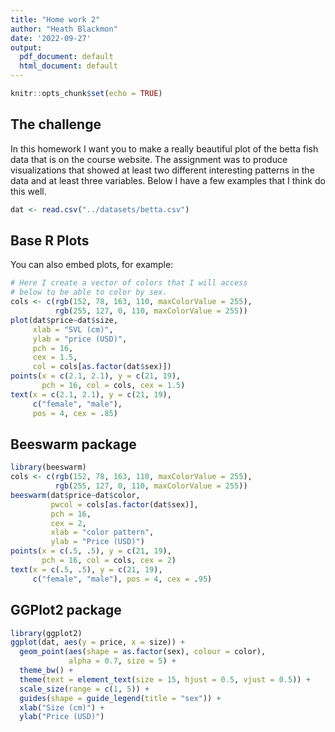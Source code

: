 ```yaml
---
title: "Home work 2"
author: "Heath Blackmon"
date: '2022-09-27'
output:
  pdf_document: default
  html_document: default
---
```


```r
knitr::opts_chunk$set(echo = TRUE)
```

## The challenge

In this homework I want you to make a really beautiful plot of the betta fish data that is on the course website. The assignment was to produce visualizations that showed at least two different interesting patterns in the data and at least three variables. Below I have a few examples that I think do this well.


```r
dat <- read.csv("../datasets/betta.csv")
```

## Base R Plots

You can also embed plots, for example:

```r
# Here I create a vector of colors that I will access
# below to be able to color by sex.
cols <- c(rgb(152, 78, 163, 110, maxColorValue = 255),
          rgb(255, 127, 0, 110, maxColorValue = 255))
plot(dat$price~dat$size,
     xlab = "SVL (cm)",
     ylab = "price (USD)",
     pch = 16,
     cex = 1.5,
     col = cols[as.factor(dat$sex)])
points(x = c(2.1, 2.1), y = c(21, 19), 
       pch = 16, col = cols, cex = 1.5)
text(x = c(2.1, 2.1), y = c(21, 19), 
     c("female", "male"), 
     pos = 4, cex = .85)
```

## Beeswarm package

```r
library(beeswarm)
cols <- c(rgb(152, 78, 163, 110, maxColorValue = 255),
          rgb(255, 127, 0, 110, maxColorValue = 255))
beeswarm(dat$price~dat$color, 
         pwcol = cols[as.factor(dat$sex)],
         pch = 16,
         cex = 2,
         xlab = "color pattern",
         ylab = "Price (USD)")
points(x = c(.5, .5), y = c(21, 19), 
       pch = 16, col = cols, cex = 2)
text(x = c(.5, .5), y = c(21, 19), 
     c("female", "male"), pos = 4, cex = .95)

```

## GGPlot2 package

```r
library(ggplot2)
ggplot(dat, aes(y = price, x = size)) + 
  geom_point(aes(shape = as.factor(sex), colour = color), 
             alpha = 0.7, size = 5) + 
  theme_bw() + 
  theme(text = element_text(size = 15, hjust = 0.5, vjust = 0.5)) + 
  scale_size(range = c(1, 5)) + 
  guides(shape = guide_legend(title = "sex")) + 
  xlab("Size (cm)") + 
  ylab("Price (USD)")
```



